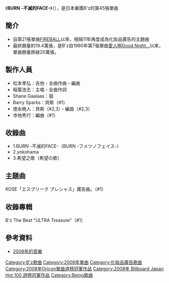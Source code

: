 {{Infobox Single |
| Name           = BURN -不滅的FACE-<br />{{lang|ja|BURN -フメツノフェイス-}}
| Artist         = [[B'z|B'z]]
| Album          = [[B'z_The_Best_"ULTRA_Treasure"|B'z The Best "ULTRA Treasure"]]
| Cover          = B'z 45th single BURN -フメツノフェイス-.jpg
| Released       = 2008年4月16日
| Format         = [[單曲|單曲CD]]
| Recorded       = 2008年1月
| Genre          = [[硬式搖滾|硬式搖滾]]<br/>[[J-POP|J-POP]]
| Length         = 10分40秒
| Label          = [[VERMILLION_RECORDS|VERMILLION RECORDS]]
| Writer         = [[稻葉浩志|稻葉浩志]]（全作詞）<br/>[[松本孝弘|松本孝弘]]（全作曲）
| Producer       = [[松本孝弘|松本孝弘]]
| Certification  = *金（唱片，[[日本唱片協會|日本唱片協會]]）
| Chart position = * 週榜第1位（[[Oricon公信榜|Oricon]]）
* 2008年度年榜第32位（[[Oricon公信榜|Oricon]]）
| Last single    = [[SUPER_LOVE_SONG|SUPER LOVE SONG]] <br /> （2007年）
| This single    = '''BURN -不滅的FACE-''' <br /> （2008年）
| Next single    = [[一部分與全部/DIVE|一部分與全部／DIVE]]<br />（2009年）
}}
《'''BURN -不滅的FACE-'''》（{{lang|ja|BURN -フメツノフェイス-}}），是日本樂團B'z的第45張單曲

==簡介==
*自第21張單曲[[FIREBALL|FIREBALL]]以來，相隔11年再度成為化妝品廣告的主題曲
*最終銷量約19.4萬張，是B'z自1990年第7張單曲[[愛人啊Good_Night...|愛人啊Good Night...]]以來，單曲銷量跌破20萬張。

==製作人員==
*松本孝弘：吉他・全曲作曲・編曲
*稲葉浩志：主唱・全曲作詞
*Shane Gaalaas：鼓
*Barry Sparks：貝斯（#1）
*徳永暁人：貝斯（#2,3）・編曲（#2,3）
*寺地秀行：編曲（#1）

==收錄曲==
*1.BURN -不滅的FACE-（BURN -フメツノフェイス-）
*2.yokohama
*3.希望之歌（希望の歌）

==主題曲==
KOSE「エスプリーク プレシャス」廣告曲。（#1）

==收錄專輯==
B'z The Best "ULTRA Treasure"（#1）

==參考資料==
*[http://ja.wikipedia.org/wiki/2008%E5%B9%B4%E3%81%AE%E9%9F%B3%E6%A5%BD     2008年的音樂]{{Wayback|url=http://ja.wikipedia.org/wiki/2008%E5%B9%B4%E3%81%AE%E9%9F%B3%E6%A5%BD |date=20111027184008 }}

{{B'z}}
{{Oricon單曲週榜冠軍 (2008年)|2008年4月28日}}
{{Billboard JAPAN Hot 100 週榜冠軍 (2008年)|2008年4月28日}}

{{DEFAULTSORT:Burn Fumetsu no Face}}
[[Category:B'z歌曲|Category:B'z歌曲]]
[[Category:2008年單曲|Category:2008年單曲]]
[[Category:化妝品廣告歌曲|Category:化妝品廣告歌曲]]
[[Category:2008年Oricon單曲週榜冠軍作品|Category:2008年Oricon單曲週榜冠軍作品]]
[[Category:2008年_Billboard_Japan_Hot_100_週榜冠軍作品|Category:2008年 Billboard Japan Hot 100 週榜冠軍作品]]
[[Category:Being歌曲|Category:Being歌曲]]